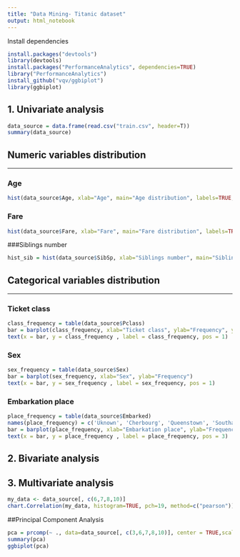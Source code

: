 ```yaml
---
title: "Data Mining- Titanic dataset"
output: html_notebook
---
```



Install dependencies
```r
install.packages("devtools")
library(devtools)
install.packages("PerformanceAnalytics", dependencies=TRUE)
library("PerformanceAnalytics")
install_github("vqv/ggbiplot")
library(ggbiplot)
```

## 1. **Univariate analysis**


```r
data_source = data.frame(read.csv("train.csv", header=T))
summary(data_source)
```

## Numeric variables distribution
***

### Age

```r
hist(data_source$Age, xlab="Age", main="Age distribution", labels=TRUE, ylim = c(0,300), col = "grey")

```
### Fare

```r
hist(data_source$Fare, xlab="Fare", main="Fare distribution", labels=TRUE, ylim = c(0,1000), col = "grey")
```

###Siblings number

```r
hist_sib = hist(data_source$SibSp, xlab="Siblings number", main="Siblings number distribution", labels=TRUE, ylim = c(0,1000), col = "grey")


```

## Categorical variables distribution
***

### Ticket class


```r
class_frequency = table(data_source$Pclass)
bar = barplot(class_frequency, xlab="Ticket class", ylab="Frequency", ylim=c(0, 500))
text(x = bar, y = class_frequency , label = class_frequency, pos = 1)
```

### Sex
```r
sex_frequency = table(data_source$Sex)
bar = barplot(sex_frequency, xlab="Sex", ylab="Frequency")
text(x = bar, y = sex_frequency , label = sex_frequency, pos = 1)
```

### Embarkation place

```r
place_frequency = table(data_source$Embarked)
names(place_frequency) = c('Uknown', 'Cherbourg', 'Queenstown', 'Southampton')
bar = barplot(place_frequency, xlab="Embarkation place", ylab="Frequency", ylim = c(0,700), main="Places of embarkation distribution")
text(x = bar, y = place_frequency , label = place_frequency, pos = 3)
```
## 2. **Bivariate analysis**


## 3. **Multivariate analysis**

```r
my_data <- data_source[, c(6,7,8,10)]
chart.Correlation(my_data, histogram=TRUE, pch=19, method=c("pearson"))
```

##Principal Component Analysis

```r
pca = prcomp(~ ., data=data_source[, c(3,6,7,8,10)], center = TRUE,scale. = TRUE, na.action=na.omit)
summary(pca)
ggbiplot(pca)

```

